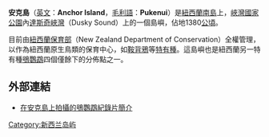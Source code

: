{{coord|45|45|S|166|30|E|region:NZ_type:isle|display=title}}
'''安克島'''（[[英文|英文]]：'''Anchor Island'''，[[毛利語|毛利語]]：'''Pukenui'''）是[[紐西蘭|紐西蘭]][[南島|南島]]上，[[峽灣國家公園|峽灣國家公園]]內[[達斯奇峽灣|達斯奇峽灣]]（Dusky Sound）上的一個島嶼，佔地1380[[公頃|公頃]]。

目前由[[紐西蘭保育部|紐西蘭保育部]]（New Zealand Department of Conservation）全權管理，以作為紐西蘭原生鳥類的保育中心，如[[鞍背鴉|鞍背鴉]]等[[特有種|特有種]]。這島嶼也是紐西蘭另一特有種[[鴞鸚鵡|鴞鸚鵡]]四個僅餘下的分佈點之一。

==外部連結==
*[http://www.elwin.co.nz 在安克島上拍攝的鴞鸚鵡紀錄片簡介] {{Wayback|url=http://www.elwin.co.nz/ |date=20210208214135 }}

{{New Zealand-stub}}
[[Category:新西兰岛屿|Category:新西兰岛屿]]
